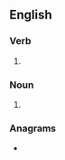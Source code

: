 ==English==

===Verb===
{{head|en|verb form}}

# {{en-third-person singular of|video}}

===Noun===
{{head|en|noun form}}

# {{misspelling of|lang=en|videos}}

===Anagrams===
* {{anagrams|en|a=deeiosv|voidees}}